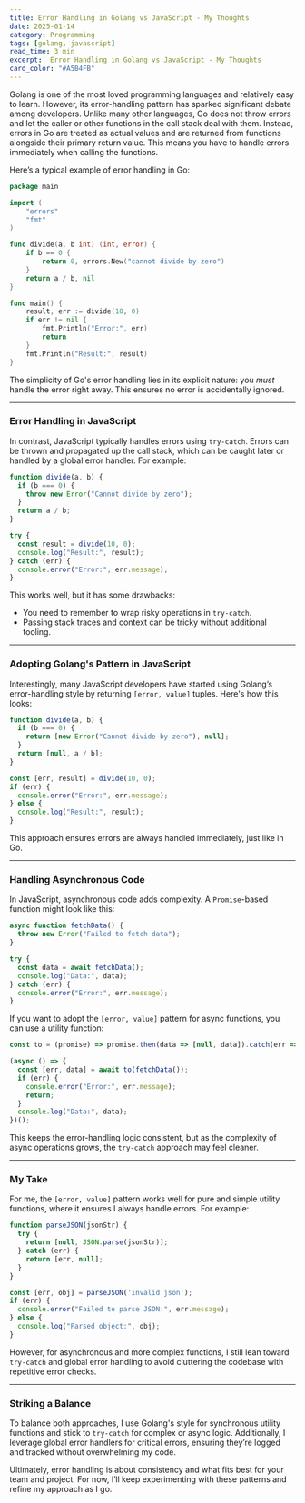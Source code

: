 ```yaml
---
title: Error Handling in Golang vs JavaScript - My Thoughts
date: 2025-01-14
category: Programming
tags: [golang, javascript]
read_time: 3 min
excerpt:  Error Handling in Golang vs JavaScript - My Thoughts
card_color: "#A5B4FB"
---
```


Golang is one of the most loved programming languages and relatively easy to learn. However, its error-handling pattern has sparked significant debate among developers. Unlike many other languages, Go does not throw errors and let the caller or other functions in the call stack deal with them. Instead, errors in Go are treated as actual values and are returned from functions alongside their primary return value. This means you have to handle errors immediately when calling the functions.  

Here’s a typical example of error handling in Go:  

```go
package main

import (
	"errors"
	"fmt"
)

func divide(a, b int) (int, error) {
	if b == 0 {
		return 0, errors.New("cannot divide by zero")
	}
	return a / b, nil
}

func main() {
	result, err := divide(10, 0)
	if err != nil {
		fmt.Println("Error:", err)
		return
	}
	fmt.Println("Result:", result)
}
```

The simplicity of Go's error handling lies in its explicit nature: you *must* handle the error right away. This ensures no error is accidentally ignored.  

---

### Error Handling in JavaScript  

In contrast, JavaScript typically handles errors using `try-catch`. Errors can be thrown and propagated up the call stack, which can be caught later or handled by a global error handler. For example:  

```javascript
function divide(a, b) {
  if (b === 0) {
    throw new Error("Cannot divide by zero");
  }
  return a / b;
}

try {
  const result = divide(10, 0);
  console.log("Result:", result);
} catch (err) {
  console.error("Error:", err.message);
}
```

This works well, but it has some drawbacks:
- You need to remember to wrap risky operations in `try-catch`.
- Passing stack traces and context can be tricky without additional tooling.

---

### Adopting Golang's Pattern in JavaScript  

Interestingly, many JavaScript developers have started using Golang’s error-handling style by returning `[error, value]` tuples. Here's how this looks:  

```javascript
function divide(a, b) {
  if (b === 0) {
    return [new Error("Cannot divide by zero"), null];
  }
  return [null, a / b];
}

const [err, result] = divide(10, 0);
if (err) {
  console.error("Error:", err.message);
} else {
  console.log("Result:", result);
}
```

This approach ensures errors are always handled immediately, just like in Go.

---

### Handling Asynchronous Code  

In JavaScript, asynchronous code adds complexity. A `Promise`-based function might look like this:  

```javascript
async function fetchData() {
  throw new Error("Failed to fetch data");
}

try {
  const data = await fetchData();
  console.log("Data:", data);
} catch (err) {
  console.error("Error:", err.message);
}
```

If you want to adopt the `[error, value]` pattern for async functions, you can use a utility function:  

```javascript
const to = (promise) => promise.then(data => [null, data]).catch(err => [err]);

(async () => {
  const [err, data] = await to(fetchData());
  if (err) {
    console.error("Error:", err.message);
    return;
  }
  console.log("Data:", data);
})();
```

This keeps the error-handling logic consistent, but as the complexity of async operations grows, the `try-catch` approach may feel cleaner.

---

### My Take  

For me, the `[error, value]` pattern works well for pure and simple utility functions, where it ensures I always handle errors. For example:  

```javascript
function parseJSON(jsonStr) {
  try {
    return [null, JSON.parse(jsonStr)];
  } catch (err) {
    return [err, null];
  }
}

const [err, obj] = parseJSON('invalid json');
if (err) {
  console.error("Failed to parse JSON:", err.message);
} else {
  console.log("Parsed object:", obj);
}
```

However, for asynchronous and more complex functions, I still lean toward `try-catch` and global error handling to avoid cluttering the codebase with repetitive error checks.  

---

### Striking a Balance  

To balance both approaches, I use Golang's style for synchronous utility functions and stick to `try-catch` for complex or async logic. Additionally, I leverage global error handlers for critical errors, ensuring they’re logged and tracked without overwhelming my code.  

Ultimately, error handling is about consistency and what fits best for your team and project. For now, I’ll keep experimenting with these patterns and refine my approach as I go.  